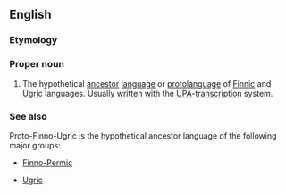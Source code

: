 ==English==
{{wikipedia}}

===Etymology===
{{prefix|en|proto|Finno-Ugric}}

===Proper noun===
{{en-proper noun}}

# {{lb|en|linguistics|uncountable}} The hypothetical [[ancestor]] [[language]] or [[protolanguage]] of [[Finnic]] and [[Ugric]] languages. Usually written with the [[UPA]]-[[transcription]] system.

===See also===
Proto-Finno-Ugric is the hypothetical ancestor language of the following major groups:
{{top2}}
* [[Finno-Permic]]
{{mid2}}
* [[Ugric]]
{{bottom}}
